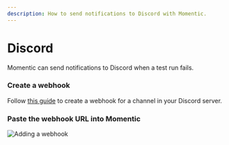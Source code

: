 ```yaml
---
description: How to send notifications to Discord with Momentic.
---
```



# Discord

Momentic can send notifications to Discord when a test run fails.

<Steps>

### Create a webhook

Follow [this guide](https://support.discord.com/hc/en-us/articles/228383668-Intro-to-Webhooks) to create a webhook for a channel in your Discord server.

### Paste the webhook URL into Momentic

![Adding a webhook](/images/docs/webhook.gif)

</Steps>
